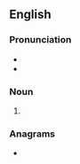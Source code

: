 ==English==

===Pronunciation===
* {{IPA|/pɹaʊz/|lang=en}}
* {{rhymes|aʊz|lang=en}}

===Noun===
{{head|en|noun form}}

# {{plural of|prow|lang=en}}

===Anagrams===
* {{anagrams|en|a=oprsw|Sprow|pow'rs}}